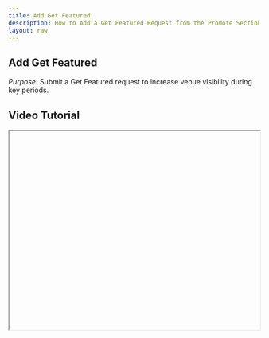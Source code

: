 ```yaml
---
title: Add Get Featured
description: How to Add a Get Featured Request from the Promote Section.
layout: raw
---
```



<div className="mdx-content">

## Add Get Featured



*Purpose*: Submit a Get Featured request to increase venue visibility during key periods.

## Video Tutorial



<iframe
  width="100%"
  height="400"
  title="Add Get Featured Tutorial"
  allowFullScreen
  className="rounded-lg"
/>

---

## Steps:



❶ **Go to the Promote Section**  
From the main dashboard, click on the **"Promote"** section on the left-hand navigation menu.

❷ **Access the Get Featured Tab**  
In the Promote module, go to the **"Get Featured"** tab (the first tab).

❸ **Click Add Featured**  
Click on the **"Add Featured"** button located at the top right corner of the page.

❹ **Fill the Required Details**  
A side panel will open. Fill out the required details:
- Select the **venue** you want to promote.
- Choose the **duration** (1 week, 2 weeks, or 4 weeks).
- Pick the **start date** and **end date**. The cost will be calculated at ₹500 per week.
- If available, enter a **promo code** to apply a discount.

❺ **Make the Payment**  
Make the payment using the **daSalon Wallet** by clicking the **"Pay"** button.

❻ **Submit for Review**  
Once paid, your Get Featured request will be submitted for review. This is a smart strategy to increase visibility during new openings or low booking periods.

---

**Tip for First-Time Users**:  
Use this during salon launches or to boost traffic during off-peak periods.

<div className="space-y-4 mt-6">

<div className="my-10 border-t border-gray-200" />

## More questions about this


</div>
<div className="space-y-4 mt-6">
  <details className="bg-white rounded-md p-4 border border-gray-300">
  <summary
    className="font-medium text-base text-gray-900"
    style={{
      backgroundColor: 'transparent',
      outline: 'none',
      cursor: 'pointer',
      userSelect: 'none',
      listStyle: 'none',
    }}
  >Can I schedule a feature for next month?</summary>
   <p className="mt-2 text-sm text-gray-700">
      Yes, select your preferred start and end dates from the calendar picker.
    </p>
  </details>

  <details className="bg-white rounded-md p-4 border border-gray-300">
  <summary
    className="font-medium text-base text-gray-900"
    style={{
      backgroundColor: 'transparent',
      outline: 'none',
      cursor: 'pointer',
      userSelect: 'none',
      listStyle: 'none',
    }}
  >What if I don’t have enough balance in my Wallet?</summary>
    <p className="mt-2 text-sm text-gray-700">
      You will be prompted to add funds to your daSalon Wallet before completing the payment.
    </p>
  </details>
</div>
</div>

---

<div className="space-y-4 mt-6">

<div className="my-10 border-t border-gray-200" />

<div className="mdx-content mt-10">

Was this article helpful?

<div style={{ display: 'flex', gap: '1rem' }}>
  <button style={{ padding: '0.5rem', borderRadius: '9999px', backgroundColor: '#f0f0f0' }}>
    👍
  </button>
  <button style={{ padding: '0.5rem', borderRadius: '9999px', backgroundColor: '#f0f0f0' }}>
    👎
  </button>
</div>
</div>

---
</div>

